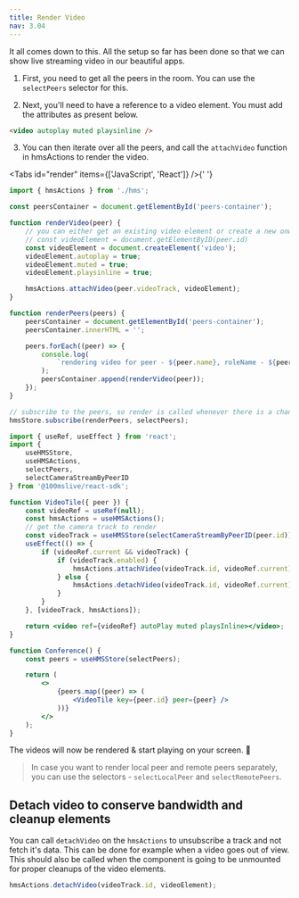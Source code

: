 ```yaml
---
title: Render Video
nav: 3.04
---
```


It all comes down to this. All the setup so far has been done so that we can show live streaming video in our beautiful apps.

1. First, you need to get all the peers in the room. You can use the `selectPeers` selector for this.

2. Next, you'll need to have a reference to a video element. You must add the attributes as present below.

```html
<video autoplay muted playsinline />
```

3. You can then iterate over all the peers, and call the `attachVideo` function in hmsActions to render the video.

<Tabs id="render" items={['JavaScript', 'React']} />{' '}

<Tab id='render-0'>

```js
import { hmsActions } from './hms';

const peersContainer = document.getElementById('peers-container');

function renderVideo(peer) {
    // you can either get an existing video element or create a new onw.
    // const videoElement = document.getElementByID(peer.id)
    const videoElement = document.createElement('video');
    videoElement.autoplay = true;
    videoElement.muted = true;
    videoElement.playsinline = true;

    hmsActions.attachVideo(peer.videoTrack, videoElement);
}

function renderPeers(peers) {
    peersContainer = document.getElementById('peers-container');
    peersContainer.innerHTML = '';

    peers.forEach((peer) => {
        console.log(
            `rendering video for peer - ${peer.name}, roleName - ${peer.roleName}, isLocal- ${peer.isLocal}`
        );
        peersContainer.append(renderVideo(peer));
    });
}

// subscribe to the peers, so render is called whenever there is a change like peer join and leave
hmsStore.subscribe(renderPeers, selectPeers);
```

</Tab>

<Tab  id='render-1'>

```jsx
import { useRef, useEffect } from 'react';
import {
    useHMSStore,
    useHMSActions,
    selectPeers,
    selectCameraStreamByPeerID
} from '@100mslive/react-sdk';

function VideoTile({ peer }) {
    const videoRef = useRef(null);
    const hmsActions = useHMSActions();
    // get the camera track to render
    const videoTrack = useHMSStore(selectCameraStreamByPeerID(peer.id));
    useEffect(() => {
        if (videoRef.current && videoTrack) {
            if (videoTrack.enabled) {
                hmsActions.attachVideo(videoTrack.id, videoRef.current);
            } else {
                hmsActions.detachVideo(videoTrack.id, videoRef.current);
            }
        }
    }, [videoTrack, hmsActions]);

    return <video ref={videoRef} autoPlay muted playsInline></video>;
}

function Conference() {
    const peers = useHMSStore(selectPeers);

    return (
        <>
            {peers.map((peer) => (
                <VideoTile key={peer.id} peer={peer} />
            ))}
        </>
    );
}
```

</Tab>

The videos will now be rendered & start playing on your screen. 🥳

> In case you want to render local peer and remote peers separately, you can use the selectors - `selectLocalPeer` and `selectRemotePeers`.

## Detach video to conserve bandwidth and cleanup elements

You can call `detachVideo` on the `hmsActions` to unsubscribe a track and not fetch it's data. This can be done
for example when a video goes out of view. This should also be called when the component is going to be unmounted
for proper cleanups of the video elements.

```js
hmsActions.detachVideo(videoTrack.id, videoElement);
```
